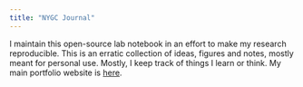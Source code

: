 ```yaml
---
title: "NYGC Journal"
---
```


I maintain this open-source lab notebook in an effort to make my research reproducible.
This is an erratic collection of ideas, figures and notes, mostly meant for personal use.
Mostly, I keep track of things I learn or think.
My main portfolio website is [here](https://saik.at).
